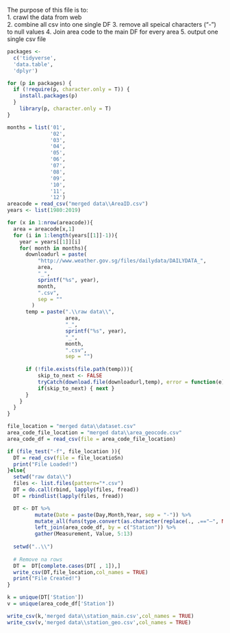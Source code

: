 The purpose of this file is to: \
1. crawl the data from web \
2. combine all csv into one single DF
3. remove all speical characters ("-") to null values
4. Join area code to the main DF for every area
5. output one single csv file 

```r
packages <-
  c('tidyverse',
  'data.table',
  'dplyr')

for (p in packages) {
  if (!require(p, character.only = T)) {
    install.packages(p)
  }
    library(p, character.only = T)
}

```


```r
months = list('01',
              '02',
              '03',
              '04',
              '05',
              '06',
              '07',
              '08',
              '09',
              '10',
              '11',
              '12')
areacode = read_csv("merged data\\AreaID.csv")
years <- list(1980:2019)

for (x in 1:nrow(areacode)){
  area = areacode[x,1]
  for (i in 1:length(years[[1]]-1)){
    year = years[[1]][i]
    for( month in months){
      downloadurl = paste(
          "http://www.weather.gov.sg/files/dailydata/DAILYDATA_",
          area,
          "_",
          sprintf("%s", year),
          month,
          ".csv",
          sep = ""
        )
      temp = paste(".\\raw data\\",
                   area,
                   "_",
                   sprintf("%s", year),
                   "_",
                   month,
                   ".csv",
                   sep = "")
      
      if (!file.exists(file.path(temp))){
          skip_to_next <- FALSE
          tryCatch(download.file(downloadurl,temp), error = function(e) { skip_to_next <<- TRUE})
          if(skip_to_next) { next }
      } 
    }
  }
}

```


```r
file_location = "merged data\\dataset.csv"
area_code_file_location = "merged data\\area_geocode.csv"
area_code_df = read_csv(file = area_code_file_location)

if (file_test("-f", file_location )){
  DT = read_csv(file = file_locatioSn)
  print("File Loaded!")
}else{
  setwd("raw data\\")
  files <- list.files(pattern="*.csv")
  DT = do.call(rbind, lapply(files, fread))
  DT = rbindlist(lapply(files, fread))

  DT <- DT %>%
         mutate(Date = paste(Day,Month,Year, sep = "-")) %>%
         mutate_all(funs(type.convert(as.character(replace(., .=="—", NA))))) %>%
         left_join(area_code_df, by = c("Station")) %>%
         gather(Measurement, Value, 5:13)
        
  setwd("..\\")
  
  # Remove na rows
  DT =  DT[complete.cases(DT[ , 1]),]
  write_csv(DT,file_location,col_names = TRUE)
  print("File Created!")
}
```

```r
k = unique(DT['Station'])
v = unique(area_code_df['Station'])

write_csv(k,'merged data\\station_main.csv',col_names = TRUE)
write_csv(v,'merged data\\station_geo.csv',col_names = TRUE)
```


